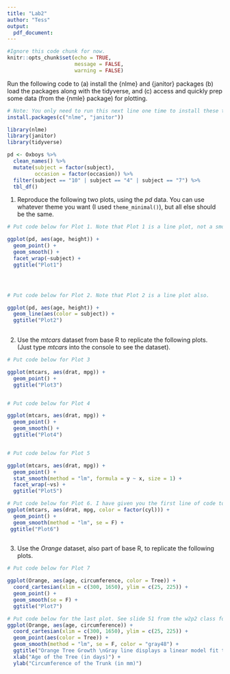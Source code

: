 ```yaml
---
title: "Lab2"
author: "Tess"
output: 
  pdf_document: 
---
```


```r
#Ignore this code chunk for now. 
knitr::opts_chunk$set(echo = TRUE,
                      message = FALSE,
                      warning = FALSE)
```

Run the following code to 
  (a) install the {nlme} and {janitor} packages
  (b) load the packages along with the tidyverse, and
  (c) access and quickly prep some data (from the {nmle} package) for plotting.

```r
# Note: You only need to run this next line one time to install these two packages.
install.packages(c("nlme", "janitor"))
```


```r

library(nlme) 
library(janitor) 
library(tidyverse) 

pd <- Oxboys %>% 
  clean_names() %>% 
  mutate(subject = factor(subject),
         occasion = factor(occasion)) %>% 
  filter(subject == "10" | subject == "4" | subject == "7") %>% 
  tbl_df()
```

1. Reproduce the following two plots, using the *pd* data. You can use whatever theme you want (I used `theme_minimal()`), but all else should be the same. 


```r

# Put code below for Plot 1. Note that Plot 1 is a line plot, not a smooth.

ggplot(pd, aes(age, height)) +
  geom_point() +
  geom_smooth() +
  facet_wrap(~subject) +
  ggtitle("Plot1")




# Put code below for Plot 2. Note that Plot 2 is a line plot also.

ggplot(pd, aes(age, height)) +
  geom_line(aes(color = subject)) +
  ggtitle("Plot2")
 

```

\newpage

2. Use the *mtcars* dataset from base R to replicate the following plots. (Just type *mtcars* into the console to see the dataset).

```r

# Put code below for Plot 3

ggplot(mtcars, aes(drat, mpg)) +
  geom_point() +
  ggtitle("Plot3")


# Put code below for Plot 4

ggplot(mtcars, aes(drat, mpg)) +
  geom_point() +
  geom_smooth() +
  ggtitle("Plot4")


# Put code below for Plot 5

ggplot(mtcars, aes(drat, mpg)) +
  geom_point() +
  stat_smooth(method = "lm", formula = y ~ x, size = 1) +
  facet_wrap(~vs) +
  ggtitle("Plot5")

# Put code below for Plot 6. I have given you the first line of code to start.
ggplot(mtcars, aes(drat, mpg, color = factor(cyl))) +
  geom_point() + 
  geom_smooth(method = "lm", se = F) +
 ggtitle("Plot6")
  


```

\newpage

3. Use the *Orange* dataset, also part of base R, to replicate the following plots.
   
```r
# Put code below for Plot 7

ggplot(Orange, aes(age, circumference, color = Tree)) +
  coord_cartesian(xlim = c(300, 1650), ylim = c(25, 225)) +
  geom_point() +
  geom_smooth(se = F) +
  ggtitle("Plot7")

# Put code below for the last plot. See slide 51 from the w2p2 class for labels.
ggplot(Orange, aes(age, circumference)) +
  coord_cartesian(xlim = c(300, 1650), ylim = c(25, 225)) +
  geom_point(aes(color = Tree)) +
  geom_smooth(method = "lm", se = F, color = "gray48") +
  ggtitle("Orange Tree Growth \nGray line displays a linear model fit to the data") +
  xlab("Age of the Tree (in days)") +
  ylab("Circumference of the Trunk (in mm)")



```
